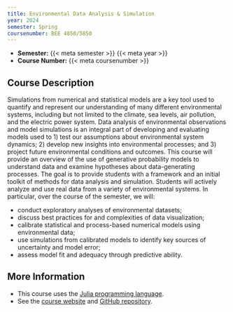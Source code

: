 ```yaml
---
title: Environmental Data Analysis & Simulation
year: 2024
semester: Spring
coursenumber: BEE 4850/5850
---
```


- **Semester:** {{< meta semester >}} {{< meta year >}}
- **Course Number:** {{< meta coursenumber >}}

## Course Description

Simulations from numerical and statistical models are a key tool used to quantify and represent our understanding of many different environmental systems, including but not limited to the climate, sea levels, air pollution, and the electric power system. Data analysis of environmental observations and model simulations is an integral part of developing and evaluating models used to 1) test our assumptions about environmental system dynamics; 2) develop new insights into environmental processes; and 3) project future environmental conditions and outcomes. This course will provide an overview of the use of generative probability models to understand data and examine hypotheses about data-generating processes. The goal is to provide students with a framework and an initial toolkit of methods for data analysis and simulation. Students will actively analyze and use real data from a variety of environmental systems. In particular, over the course of the semester, we will:

* conduct exploratory analyses of environmental datasets;
* discuss best practices for and complexities of data visualization;
* calibrate statistical and process-based numerical models using environmental data;
* use simulations from calibrated models to identify key sources of uncertainty and model error;
* assess model fit and adequacy through predictive ability.

## More Information

- This course uses the [Julia programming language](https://julialang.org).
- See the [course website](https://bee4850.viveks.me/spring2024) and [GitHub repository](https://github.com/BEE4850/spring2024).